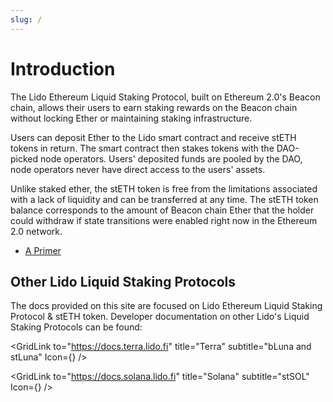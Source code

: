 ```yaml
---
slug: /
---
```



# Introduction

The Lido Ethereum Liquid Staking Protocol, built on Ethereum 2.0's Beacon chain, allows their users to earn staking rewards on the Beacon chain without locking Ether or maintaining staking infrastructure.

Users can deposit Ether to the Lido smart contract and receive stETH tokens in return. The smart contract then stakes tokens with the DAO-picked node operators. Users' deposited funds are pooled by the DAO, node operators never have direct access to the users' assets.

Unlike staked ether, the stETH token is free from the limitations associated with a lack of liquidity and can be transferred at any time. The stETH token balance corresponds to the amount of Beacon chain Ether that the holder could withdraw if state transitions were enabled right now in the Ethereum 2.0 network.

- [A Primer](https://lido.fi/static/Lido:Ethereum-Liquid-Staking.pdf)

## Other Lido Liquid Staking Protocols

The docs provided on this site are focused on Lido Ethereum Liquid Staking Protocol & stETH token. Developer documentation on other Lido's Liquid Staking Protocols can be found:

<Grid>

<GridLink
  to="https://docs.terra.lido.fi"
  title="Terra"
  subtitle="bLuna and stLuna"
  Icon={<TerraIcon />}
/>

<GridLink
  to="https://docs.solana.lido.fi"
  title="Solana"
  subtitle="stSOL"
  Icon={<SolanaIcon />}
/>

</Grid>
